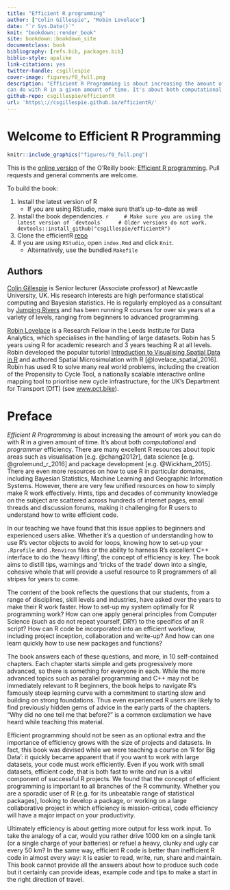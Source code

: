 ```yaml
--- 
title: "Efficient R programming"
author: ["Colin Gillespie", "Robin Lovelace"]
date: "`r Sys.Date()`"
knit: "bookdown::render_book"
site: bookdown::bookdown_site
documentclass: book
bibliography: [refs.bib, packages.bib]
biblio-style: apalike
link-citations: yes
twitter-handle: csgillespie
cover-image: figures/f0_full.png
description: "Efficient R Programming is about increasing the amount of work you 
can do with R in a given amount of time. It's about both computational and programmer efficiency."
github-repo: csgillespie/efficientR
url: 'https\://csgillespie.github.io/efficientR/'
---
```


# Welcome to Efficient R Programming {-}

```r
knitr::include_graphics("figures/f0_full.png")
```

This is the [online version](https://csgillespie.github.io/efficientR/) of the O'Reilly book: [Efficient R programming](http://shop.oreilly.com/product/0636920047995.do). Pull requests and general comments are welcome.

To build the book:

1. Install the latest version of R
    * If you are using RStudio, make sure that's up-to-date as well
1. Install the book dependencies.
    ```r
    # Make sure you are using the latest version of `devtools`
    # Older versions do not work.
    devtools::install_github("csgillespie/efficientR")
    ```
1. Clone the efficientR [repo](https://github.com/csgillespie/efficientR)
1. If you are using `RStudio`, open `index.Rmd` and click `Knit`.
    * Alternatively, use the bundled `Makefile`

## Authors {-}

[Colin Gillespie](http://www.mas.ncl.ac.uk/~ncsg3/) is Senior lecturer (Associate
professor) at Newcastle University, UK. His research interests are
high performance statistical computing and Bayesian statistics. He is regularly employed
as a consultant by [Jumping Rivers](http://www.jumpingrivers.com/) and has been running R
courses for over six years at a variety of
levels, ranging from beginners to advanced programming.

[Robin Lovelace](http://robinlovelace.net/) is a Research Fellow in the Leeds Institute for Data Analytics, which
specialises in the handling of large datasets. Robin has 5 years using R for academic
research and 3 years teaching R at all levels. Robin developed the popular tutorial
[Introduction to Visualising Spatial Data in R](https://github.com/Robinlovelace/Creating-maps-in-R)
and authored Spatial
Microsimulation with R [@lovelace_spatial_2016]. Robin has used R to solve many real world problems, including the creation of the Propensity to Cycle Tool, a nationally scalable interactive online mapping
tool to prioritise new cycle infrastructure, for the UK’s Department for Transport (DfT)
(see [www.pct.bike](http://www.pct.bike/)).

# Preface {-}

*Efficient R Programming* is about increasing the amount of work you can do with R in a given amount of time. It's about both *computational* and *programmer* efficiency. There are many excellent R resources about topic areas such as visualisation [e.g. @chang2012r], data science [e.g. @grolemund_r_2016] and package development [e.g. @Wickham_2015]. There are even more resources on how to use R in particular domains, including Bayesian Statistics, Machine Learning and Geographic Information Systems. However, there are very few unified resources on how to simply make R work effectively. Hints, tips and decades of community knowledge on the subject are scattered across hundreds of internet pages, email threads and discussion forums, making it challenging for R users to understand how to write efficient code.

In our teaching we have found that this issue applies to beginners and experienced users alike. Whether it's a question of understanding how to use R's vector objects to avoid for loops, knowing how to set-up your `.Rprofile` and `.Renviron` files or the ability to harness R's excellent C++ interface to do the 'heavy lifting', the concept of efficiency is key. The book aims to distill tips, warnings and 'tricks of the trade' down into a single, cohesive whole that will provide a useful resource to R programmers of all stripes for years to come.

The content of the book reflects the questions that our students, from a range of disciplines, skill levels and industries, have asked over the years to make their R work faster. How to set-up my system optimally for R programming work? How can one apply general principles from Computer Science (such as do not repeat yourself, DRY) to the specifics of an R script? How can R code be incorporated into an efficient workflow, including project inception, collaboration and write-up? And how can one learn quickly how to use new packages and functions?

The book answers each of these questions, and more, in 10 self-contained chapters. Each chapter starts simple and gets progressively more advanced, so there is something for everyone in each. While the more advanced topics such as parallel programming and C++ may not be immediately relevant to R beginners, the book helps to navigate R's famously steep learning curve with a commitment to starting slow and building on strong foundations. Thus even experienced R users are likely to find previously hidden gems of advice in the early parts of the chapters. "Why did no one tell me that before?" is a common exclamation we have heard while teaching this material.

Efficient programming should not be seen as an optional extra and the importance of efficiency grows with the size of projects and datasets. In fact, this book was devised while we were teaching a course on 'R for Big Data': it quickly became apparent that if you want to work with large datasets, your code must work efficiently. Even if you work with small datasets, efficient code, that is both fast to write *and* run is a vital component of successful R projects. We found that the concept of efficient programming is important to all branches of the R community. Whether you are a sporadic user of R (e.g. for its unbeatable range of statistical packages), looking to develop a package, or working on a large collaborative project in which efficiency is mission-critical, code efficiency will have a major impact on your productivity.

Ultimately efficiency is about getting more output for less work input. To take the analogy of a car, would you rather drive 1000 km on a single tank (or a single charge of your batteries) or refuel a heavy, clunky and ugly car every 50 km? In the same way, efficient R code is better than inefficient R code in almost every way: it is easier to read, write, run, share and maintain. This book cannot provide all the answers about how to produce such code but it certainly can provide ideas, example code and tips to make a start in the right direction of travel.


